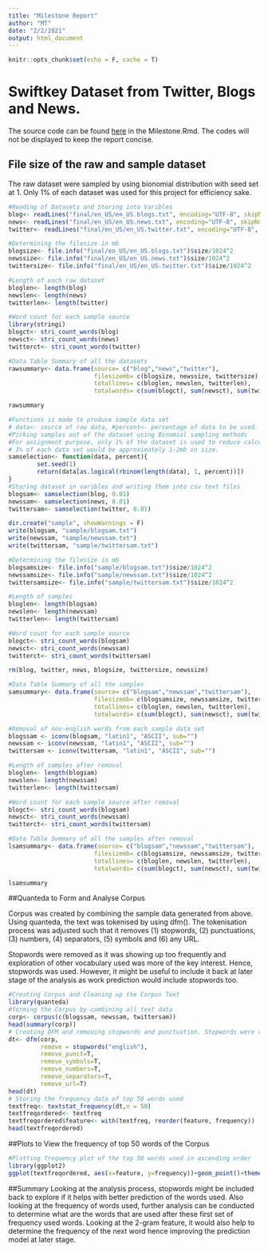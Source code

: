 ```yaml
---
title: "Milestone Report"
author: "MT"
date: "2/2/2021"
output: html_document
---
```


```r
knitr::opts_chunk$set(echo = F, cache = T)
```

# Swiftkey Dataset from Twitter, Blogs and News.
The source code can be found [here]() in the Milestone.Rmd. The codes will not be displayed to keep the report concise.

## File size of the raw and sample dataset
The raw dataset were sampled by using bionomial distribution with seed set at 1.
Only 1% of each dataset was used for this project for efficiency sake. 

```r
#Reading of Datasets and Storing into Varibles
blog<- readLines("final/en_US/en_US.blogs.txt", encoding="UTF-8", skipNul = T)
news<- readLines("final/en_US/en_US.news.txt", encoding="UTF-8", skipNul = T)
twitter<- readLines("final/en_US/en_US.twitter.txt", encoding="UTF-8", skipNul = T)

#Determining the filesize in mb
blogsize<- file.info("final/en_US/en_US.blogs.txt")$size/1024^2
newssize<- file.info("final/en_US/en_US.news.txt")$size/1024^2
twittersize<- file.info("final/en_US/en_US.twitter.txt")$size/1024^2

#Length of each raw dataset
bloglen<- length(blog)
newslen<- length(news)
twitterlen<- length(twitter)

#Word count for each sample source
library(stringi)
blogct<- stri_count_words(blog)
newsct<- stri_count_words(news)
twitterct<- stri_count_words(twitter)     

#Data Table Summary of all the datasets
rawsummary<- data.frame(source= c("blog","news","twitter"), 
                        filesizemb= c(blogsize, newssize, twittersize), 
                        totallines= c(bloglen, newslen, twitterlen), 
                        totalwords= c(sum(blogct), sum(newsct), sum(twitterct)))

rawsummary

#Functions is made to produce sample data set
# data<- source of raw data, #percent<- percentage of data to be used.
#Picking samples out of the dataset using Binomial sampling methods
#For assignment purpose, only 1% of the dataset is used to reduce calculation time required
# 1% of each data set would be approximately 1-2mb in size. 
samselection<- function(data, percent){
        set.seed(1)
        return(data[as.logical(rbinom(length(data), 1, percent))])
}
#Storing dataset in varibles and writing them into csv text files
blogsam<- samselection(blog, 0.01)
newssam<- samselection(news, 0.01)        
twittersam<- samselection(twitter, 0.01)

dir.create("sample", showWarnings = F)
write(blogsam, "sample/blogsam.txt")
write(newssam, "sample/newssam.txt")
write(twittersam, "sample/twittersam.txt")

#Determining the filesize in mb
blogsamsize<- file.info("sample/blogsam.txt")$size/1024^2
newssamsize<- file.info("sample/newssam.txt")$size/1024^2
twittersamsize<- file.info("sample/twittersam.txt")$size/1024^2

#Length of samples
bloglen<- length(blogsam)
newslen<- length(newssam)
twitterlen<- length(twittersam)

#Word count for each sample source
blogct<- stri_count_words(blogsam)
newsct<- stri_count_words(newssam)
twitterct<- stri_count_words(twittersam)        

rm(blog, twitter, news, blogsize, twittersize, newssize)

#Data Table Summary of all the samples
samsummary<- data.frame(source= c("blogsam","newssam","twittersam"), 
                        filesizemb= c(blogsamsize, newssamsize, twittersamsize), 
                        totallines= c(bloglen, newslen, twitterlen),
                        totalwords= c(sum(blogct), sum(newsct), sum(twitterct)))

#Removal of non-english words from each sample data set
blogssam <- iconv(blogsam, "latin1", "ASCII", sub="")
newssam <- iconv(newssam, "latin1", "ASCII", sub="")
twittersam <- iconv(twittersam, "latin1", "ASCII", sub="")

#Length of samples after removal
bloglen<- length(blogsam)
newslen<- length(newssam)
twitterlen<- length(twittersam)

#Word count for each sample source after removal
blogct<- stri_count_words(blogsam)
newsct<- stri_count_words(newssam)
twitterct<- stri_count_words(twittersam)        

#Data Table Summary of all the samples after removal
lsamsummary<- data.frame(source= c("blogsam","newssam","twittersam"), 
                        filesizemb= c(blogsamsize, newssamsize, twittersamsize), 
                        totallines= c(bloglen, newslen, twitterlen),
                        totalwords= c(sum(blogct), sum(newsct), sum(twitterct)))

lsamsummary
```
##Quanteda to Form and Analyse Corpus

Corpus was created by combining the sample data generated from above. Using quanteda, the text was tokenised by using dfm(). The tokenisation process was adjusted such that it removes (1) stopwords, (2) punctuations, (3) numbers, (4) separators, (5) symbols and (6) any URL.

Stopwords were removed as it was showing up too frequently and exploration of other vocabulary used was more of the key interest. Hence, stopwords was used. However, it might be useful to include it back at later stage of the analysis as work prediction would include stopwords too. 

```r
#Creating Corpus and Cleaning up the Corpus Text
library(quanteda)
#forming the Corpus by combining all text data
corp<- corpus(c(blogssam, newssam, twittersam))
head(summary(corp))
# Creating DFM and removing stopwords and punctuation. Stopwords were removed to explore the frequency of other words used.
dt<- dfm(corp,
         remove = stopwords("english"), 
         remove_punct=T, 
         remove_symbols=T, 
         remove_numbers=T, 
         remove_separators=T, 
         remove_url=T)
head(dt)
# Storing the frequency data of top 50 words used 
textfreq<- textstat_frequency(dt,n = 50)
textfreqordered<- textfreq
textfreqordered$feature<- with(textfreq, reorder(feature, frequency))
head(textfreqordered)
```
##Plots to View the frequency of top 50 words of the Corpus
```r
#Plotting frequency plot of the top 50 words used in ascending order
library(ggplot2)
ggplot(textfreqordered, aes(x=feature, y=frequency))+geom_point()+theme(axis.text.x=element_text(angle=90,hjust=1))
```

##Summary
Looking at the analysis process, stopwords might be included back to explore if it helps with better prediction of the words used. Also looking at the frequency of words used, further analysis can be conducted to determine what are the words that are used after these first set of frequency used words. Looking at the 2-gram feature, it would also help to determine the frequency of the next word hence improving the prediction model at later stage.